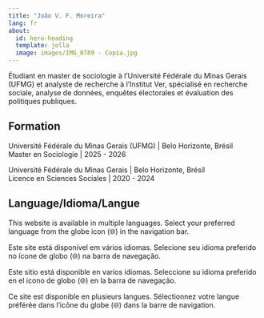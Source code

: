 ```yaml
---
title: "João V. F. Moreira"
lang: fr
about:
  id: hero-heading
  template: jolla
  image: images/IMG_0789 - Copia.jpg
---
```


::: {#hero-heading}
Étudiant en master de sociologie à l'Université Fédérale du Minas Gerais (UFMG) et analyste de recherche à l'Institut Ver, spécialisé en recherche sociale, analyse de données, enquêtes électorales et évaluation des politiques publiques.

## Formation

Université Fédérale du Minas Gerais (UFMG) \| Belo Horizonte, Brésil\
Master en Sociologie \| 2025 - 2026

Université Fédérale du Minas Gerais \| Belo Horizonte, Brésil\
Licence en Sciences Sociales \| 2020 - 2024
:::

::: {.callout-note collapse="true"}
## Language/Idioma/Langue

This website is available in multiple languages. Select your preferred language from the globe icon (🌐) in the navigation bar.

Este site está disponível em vários idiomas. Selecione seu idioma preferido no ícone de globo (🌐) na barra de navegação.

Este sitio está disponible en varios idiomas. Seleccione su idioma preferido en el icono de globo (🌐) en la barra de navegação.

Ce site est disponible en plusieurs langues. Sélectionnez votre langue préférée dans l'icône du globe (🌐) dans la barre de navigation.
:::
